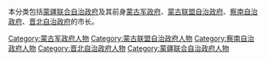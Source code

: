 本分类包括[[蒙疆联合自治政府|蒙疆联合自治政府]]及其前身[[蒙古军政府|蒙古军政府]]、[[蒙古联盟自治政府|蒙古联盟自治政府]]、[[察南自治政府|察南自治政府]]、[[晋北自治政府|晋北自治政府]]的市长。

[[Category:蒙古军政府人物|Category:蒙古军政府人物]]
[[Category:蒙古联盟自治政府人物|Category:蒙古联盟自治政府人物]]
[[Category:察南自治政府人物|Category:察南自治政府人物]]
[[Category:晋北自治政府人物|Category:晋北自治政府人物]]
[[Category:蒙疆联合自治政府人物|Category:蒙疆联合自治政府人物]]